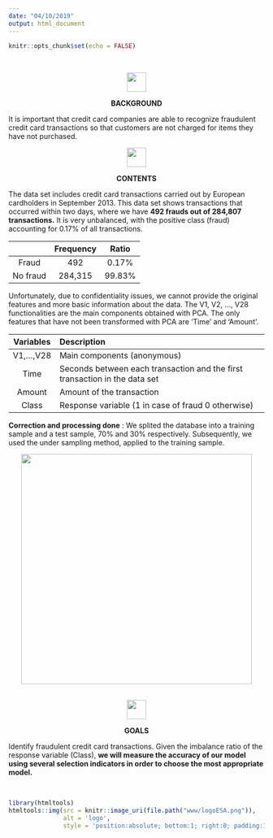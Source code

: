 ```yaml
---
date: "04/10/2019"
output: html_document
---
```


```r
knitr::opts_chunk$set(echo = FALSE)
```


&nbsp;


<center> ![](www/contexte.png){width=1cm} </center>
<p></p>
<center><strong> BACKGROUND </strong></center>
<p></p>
It is important that credit card companies are able to recognize fraudulent credit card transactions so that customers are not charged for items they have not purchased.
<p></p>

<center> ![](www/contenu.png){width=1cm} </center>
<p></p>
<center><strong> CONTENTS </strong></center>
<p></p>
The data set includes credit card transactions carried out by European cardholders in September 2013.
This data set shows transactions that occurred within two days, where we have <strong>492 frauds out of 284,807 transactions.</strong>
It is very unbalanced, with the positive class (fraud) accounting for 0.17% of all transactions.

|            | Frequency |   Ratio     |
|:----------:|:---------:|:-----------:|
| Fraud      |    492    | 0.17%       |
| No fraud   | 284,315    | 99.83%      |

Unfortunately, due to confidentiality issues, we cannot provide the original features and more basic information about the data. The V1, V2, ..., V28 functionalities are the main components obtained with PCA. The only features that have not been transformed with PCA are 'Time' and 'Amount'.


| Variables       | Description |
|:---------------:|:---------------------------------------------------------------------------|
| V1,...,V28      | Main components (anonymous)                                                |
| Time            | Seconds between each transaction and the first transaction in the data set |
| Amount          | Amount of the transaction                                                  |
| Class           | Response variable (1 in case of fraud 0 otherwise)                         |


<strong>Correction and processing done</strong> : We splited the database into a training sample and a test sample, 70% and 30% respectively. Subsequently, we used the under sampling method, applied to the training sample.
<p></p>
<center> ![](www/partition.png){width=12cm}</center>
&nbsp;
<p></p>
<center> ![](www/cible.png){width=1cm} </center>
<p></p>
<center><strong> GOALS </strong></center>
<p></p>
Identify fraudulent credit card transactions. Given the imbalance ratio of the response variable (Class), <strong>we will measure the accuracy of our model using several selection indicators in order to choose the most appropriate model. </strong>


&nbsp;


```r
library(htmltools)
htmltools::img(src = knitr::image_uri(file.path("www/logoESA.png")), 
               alt = 'logo', 
               style = 'position:absolute; bottom:1; right:0; padding:10px;width:2cm')
```


&nbsp;


